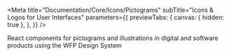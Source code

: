 

<Meta
  title="Documentation/Core/Icons/Pictograms"
  subTitle="Icons & Logos for User Interfaces"
  parameters={{
    previewTabs: {
      canvas: { hidden: true },
    },
  }}
/>

React components for pictograms and illustrations in digital and software products using the WFP Design System

<IconListNew iconsReact={pictograms} name="pictograms" />
